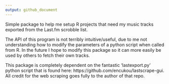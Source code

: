 ```yaml
---
output: github_document
---
```


Simple package to help me setup R projects that need my music tracks exported from the Last.fm scrobble list. 

The API of this program is not terribly intuitive/useful, due to me not understanding how to modify the parameters of a python script when called from R. In the future I hope to modify this package so it can more easily be used by others to fetch their own tracks. 

This package is completely dependent on the fantastic 'lastexport.py' python script that is found here: https://github.com/encukou/lastscrape-gui. All credit for the web scraping goes fully to the author of that repo. 
